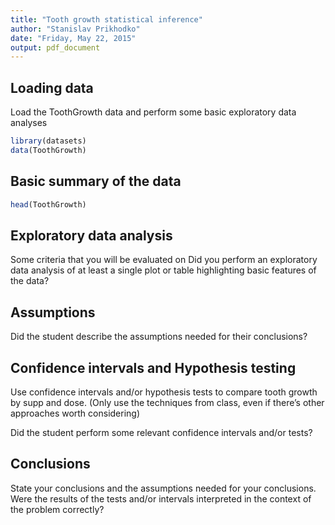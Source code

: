 ```yaml
---
title: "Tooth growth statistical inference"
author: "Stanislav Prikhodko"
date: "Friday, May 22, 2015"
output: pdf_document
---
```


## Loading data

Load the ToothGrowth data and perform some basic exploratory data analyses 
```r
library(datasets)
data(ToothGrowth) 
```

## Basic summary of the data
```r
head(ToothGrowth)
```

## Exploratory data analysis
Some criteria that you will be evaluated on
Did you  perform an exploratory data analysis of at least a single plot or table highlighting basic features of the data?


## Assumptions 

Did the student describe the assumptions needed for their conclusions?

## Confidence intervals and Hypothesis testing

Use confidence intervals and/or hypothesis tests to compare tooth growth by supp and dose. (Only use the techniques from class, even if there's other approaches worth considering)

Did the student perform some relevant confidence intervals and/or tests?

## Conclusions 

State your conclusions and the assumptions needed for your conclusions. 
Were the results of the tests and/or intervals interpreted in the context of the problem correctly?

 

